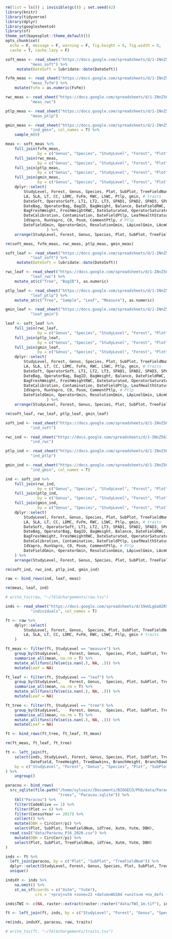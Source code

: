 ```r
rm(list = ls()) ; invisible(gc()) ; set.seed(42)
library(knitr)
library(tidyverse)
library(dplyr)
library(googlesheets4)
library(sf)
theme_set(bayesplot::theme_default())
opts_chunk$set(
  echo = F, message = F, warning = F, fig.height = 6, fig.width = 8,
  cache = T, cache.lazy = F)
```

```r
soft_meas <- read_sheet("https://docs.google.com/spreadsheets/d/1-INnZ563VkNBH8rnSwfWieuGwPo9x9GRSV6jXNzatmM/edit?usp=sharing",
           "meas_soft") %>% 
     mutate(DateSoft = lubridate::date(DateSoft))

fvfm_meas <- read_sheet("https://docs.google.com/spreadsheets/d/1-INnZ563VkNBH8rnSwfWieuGwPo9x9GRSV6jXNzatmM/edit?usp=sharing",
           "meas_fvfm") %>% 
    mutate(FvFm = as.numeric(FvFm))

rwc_meas <- read_sheet("https://docs.google.com/spreadsheets/d/1-INnZ563VkNBH8rnSwfWieuGwPo9x9GRSV6jXNzatmM/edit?usp=sharing",
           "meas_rwc")

ptlp_meas <- read_sheet("https://docs.google.com/spreadsheets/d/1-INnZ563VkNBH8rnSwfWieuGwPo9x9GRSV6jXNzatmM/edit?usp=sharing",
           "meas_ptlp")

gmin_meas <- read_sheet("https://docs.google.com/spreadsheets/d/1-INnZ563VkNBH8rnSwfWieuGwPo9x9GRSV6jXNzatmM/edit?usp=sharing",
           "ind_gmin", col_names = T) %>% 
    sample_n(0)

meas <- soft_meas %>%
    full_join(fvfm_meas, 
              by = c("Genus", "Species", "StudyLevel", "Forest", "Plot", "SubPlot", "TreeFieldNum", "Tree", "Sample", "Leaf", "Measure")) %>% 
    full_join(rwc_meas,
              by = c("Genus", "Species", "StudyLevel", "Forest", "Plot", "SubPlot", "TreeFieldNum", "Tree", "Sample", "Leaf", "Measure")) %>%
    full_join(ptlp_meas,
              by = c("Genus", "Species", "StudyLevel", "Forest", "Plot", "SubPlot", "TreeFieldNum", "Tree", "Sample", "Leaf", "Measure")) %>%
    full_join(gmin_meas,
              by = c("Genus", "Species", "StudyLevel", "Forest", "Plot", "SubPlot", "TreeFieldNum", "Tree", "Sample", "Leaf", "Measure")) %>%
    dplyr::select(
        StudyLevel, Forest, Genus, Species, Plot, SubPlot, TreeFieldNum, Tree, Sample, Leaf, Measure, # sample infos
        LA, SLA, LT, CC, LDMC, FvFm, RWC, LSWC, Ptlp, gmin, # traits
        DateSoft, OperatorSoft, LT1, LT2, LT3, SPAD1, SPAD2, SPAD3, SPAD, FreshWeightSoft, DryWeightSoft, LApixel, CommentSoft, # soft
        DateBag, OperatorBag, BagID, BagWeight, Balance, DateFieldRWC, DateFresh, OpertorFresh, 
        BagFreshWeight, FreshWeightRWC, DateSaturated, OperatorSaturated, OperatorSaturated, DateDry, OpertorDry, DryWeightRWC, CommentRWC, # RWC
        DateCalibration, Contamination, DateFieldPtlp, LeafHealthStatus, LeafPhenoStatus, DensitySectionVeins, DateMeasurePtlp, OperatorPtlp,
        IdVapro, RunVapro, C0, Posm, CommentPtlp, # Ptlp 
        DateFieldGmin, OperatorGmin, ResolutionGmin, LApixelGmin, LAcmGmin, CommentGmin # gmin
                  ) %>% 
    arrange(StudyLevel, Forest, Genus, Species, Plot, SubPlot, TreeFieldNum, Tree, Sample, Leaf, Measure)

rm(soft_meas, fvfm_meas, rwc_meas, ptlp_meas, gmin_meas)
```

```r
soft_leaf <- read_sheet("https://docs.google.com/spreadsheets/d/1-INnZ563VkNBH8rnSwfWieuGwPo9x9GRSV6jXNzatmM/edit?usp=sharing",
           "leaf_soft") %>% 
     mutate(DateSoft = lubridate::date(DateSoft))

rwc_leaf <- read_sheet("https://docs.google.com/spreadsheets/d/1-INnZ563VkNBH8rnSwfWieuGwPo9x9GRSV6jXNzatmM/edit?usp=sharing",
           "leaf_rwc") %>% 
    mutate_at(c("Tree", "BagID"), as.numeric)

ptlp_leaf <- read_sheet("https://docs.google.com/spreadsheets/d/1-INnZ563VkNBH8rnSwfWieuGwPo9x9GRSV6jXNzatmM/edit?usp=sharing",
           "leaf_ptlp") %>% 
    mutate_at(c("Tree", "Sample", "Leaf", "Measure"), as.numeric)

gmin_leaf <- read_sheet("https://docs.google.com/spreadsheets/d/1-INnZ563VkNBH8rnSwfWieuGwPo9x9GRSV6jXNzatmM/edit?usp=sharing",
           "leaf_gmin")

leaf <- soft_leaf %>%
    full_join(rwc_leaf,
              by = c("Genus", "Species", "StudyLevel", "Forest", "Plot", "SubPlot", "TreeFieldNum", "Tree", "Sample", "Leaf", "Measure")) %>%
    full_join(ptlp_leaf,
              by = c("Genus", "Species", "StudyLevel", "Forest", "Plot", "SubPlot", "TreeFieldNum", "Tree", "Sample", "Leaf", "Measure")) %>%
    full_join(gmin_leaf,
              by = c("Genus", "Species", "StudyLevel", "Forest", "Plot", "SubPlot", "TreeFieldNum", "Tree", "Sample", "Leaf", "Measure")) %>%
    dplyr::select(
        StudyLevel, Forest, Genus, Species, Plot, SubPlot, TreeFieldNum, Tree, Sample, Leaf, Measure, # sample infos
        LA, SLA, LT, CC, LDMC, FvFm, RWC, LSWC, Ptlp, gmin, # traits
        DateSoft, OperatorSoft, LT1, LT2, LT3, SPAD1, SPAD2, SPAD3, SPAD, FreshWeightSoft, DryWeightSoft, LApixel, CommentSoft, # soft
        DateBag, OperatorBag, BagID, BagWeight, Balance, DateFieldRWC, DateFresh, OpertorFresh, 
        BagFreshWeight, FreshWeightRWC, DateSaturated, OperatorSaturated, OperatorSaturated, DateDry, OpertorDry, DryWeightRWC, CommentRWC, # RWC
        DateCalibration, Contamination, DateFieldPtlp, LeafHealthStatus, LeafPhenoStatus, DensitySectionVeins, DateMeasurePtlp, OperatorPtlp,
        IdVapro, RunVapro, C0, Posm, CommentPtlp, # Ptlp 
        DateFieldGmin, OperatorGmin, ResolutionGmin, LApixelGmin, LAcmGmin, CommentGmin # gmin
                  ) %>% 
    arrange(StudyLevel, Forest, Genus, Species, Plot, SubPlot, TreeFieldNum, Tree, Sample, Leaf, Measure)

rm(soft_leaf, rwc_leaf, ptlp_leaf, gmin_leaf)
```


```r
soft_ind <- read_sheet("https://docs.google.com/spreadsheets/d/1-INnZ563VkNBH8rnSwfWieuGwPo9x9GRSV6jXNzatmM/edit?usp=sharing",
           "ind_soft")

rwc_ind <- read_sheet("https://docs.google.com/spreadsheets/d/1-INnZ563VkNBH8rnSwfWieuGwPo9x9GRSV6jXNzatmM/edit?usp=sharing",
           "ind_rwc")

ptlp_ind <- read_sheet("https://docs.google.com/spreadsheets/d/1-INnZ563VkNBH8rnSwfWieuGwPo9x9GRSV6jXNzatmM/edit?usp=sharing",
           "ind_ptlp")

gmin_ind <- read_sheet("https://docs.google.com/spreadsheets/d/1-INnZ563VkNBH8rnSwfWieuGwPo9x9GRSV6jXNzatmM/edit?usp=sharing",
           "ind_gmin", col_names = T) 

ind <- soft_ind %>%
    full_join(rwc_ind,
              by = c("Genus", "Species", "StudyLevel", "Forest", "Plot", "SubPlot", "TreeFieldNum", "Tree", "Sample", "Leaf", "Measure")) %>%
    full_join(ptlp_ind,
              by = c("Genus", "Species", "StudyLevel", "Forest", "Plot", "SubPlot", "TreeFieldNum", "Tree", "Sample", "Leaf", "Measure")) %>%
    full_join(gmin_ind,
              by = c("Genus", "Species", "StudyLevel", "Forest", "Plot", "SubPlot", "TreeFieldNum", "Tree", "Sample", "Leaf", "Measure")) %>%
    dplyr::select(
        StudyLevel, Forest, Genus, Species, Plot, SubPlot, TreeFieldNum, Tree, Sample, Leaf, Measure, # sample infos
        LA, SLA, LT, CC, LDMC, FvFm, RWC, LSWC, Ptlp, gmin, # traits
        DateSoft, OperatorSoft, LT1, LT2, LT3, SPAD1, SPAD2, SPAD3, SPAD, FreshWeightSoft, DryWeightSoft, LApixel, CommentSoft, # soft
        DateBag, OperatorBag, BagID, BagWeight, Balance, DateFieldRWC, DateFresh, OpertorFresh, 
        BagFreshWeight, FreshWeightRWC, DateSaturated, OperatorSaturated, OperatorSaturated, DateDry, OpertorDry, DryWeightRWC, CommentRWC, # RWC
        DateCalibration, Contamination, DateFieldPtlp, LeafHealthStatus, LeafPhenoStatus, DensitySectionVeins, DateMeasurePtlp, OperatorPtlp,
        IdVapro, RunVapro, C0, Posm, CommentPtlp, # Ptlp 
        DateFieldGmin, OperatorGmin, ResolutionGmin, LApixelGmin, LAcmGmin, CommentGmin # gmin
    ) %>% 
    arrange(StudyLevel, Forest, Genus, Species, Plot, SubPlot, TreeFieldNum, Tree, Sample, Leaf, Measure)

rm(soft_ind, rwc_ind, ptlp_ind, gmin_ind)
```

```r
raw <- bind_rows(ind, leaf, meas)

rm(meas, leaf, ind)

# write_tsv(raw, "~/Téléchargements/raw.tsv")
```

```r
inds <- read_sheet("https://docs.google.com/spreadsheets/d/19eULgGa02RS6hwn2ngeEu4akF2YdaQGHS5xSac2hIYI/edit?usp=sharing",
           "individuals", col_names = T) 

ft <- raw %>% 
    dplyr::select(
        StudyLevel,	Forest,	Genus,	Species, Plot, SubPlot, TreeFieldNum, Tree, Sample, Leaf, Measure, # infos
        LA, SLA, LT, CC, LDMC, FvFm, RWC, LSWC, Ptlp, gmin # traits
    )

ft_meas <- filter(ft, StudyLevel == "measure") %>% 
    group_by(StudyLevel,	Forest,	Genus,	Species, Plot, SubPlot, TreeFieldNum, Tree, Sample, Measure) %>% 
    summarise_all(mean, na.rm = T) %>% 
    mutate_all(funs(ifelse(is.nan(.), NA, .))) %>% 
    mutate(Leaf = NA)

ft_leaf <- filter(ft, StudyLevel == "leaf") %>% 
    group_by(StudyLevel,	Forest,	Genus,	Species, Plot, SubPlot, TreeFieldNum, Tree, Sample) %>% 
    summarise_all(mean, na.rm = T) %>% 
    mutate_all(funs(ifelse(is.nan(.), NA, .))) %>% 
    mutate(Leaf = NA)

ft_tree <- filter(ft, StudyLevel == "tree") %>% 
    group_by(StudyLevel,	Forest,	Genus,	Species, Plot, SubPlot, TreeFieldNum, Tree) %>% 
    summarise_all(mean, na.rm = T) %>% 
    mutate_all(funs(ifelse(is.nan(.), NA, .))) %>% 
    mutate(Leaf = NA)

ft <- bind_rows(ft_tree, ft_leaf, ft_meas)

rm(ft_meas, ft_leaf, ft_tree)

ft <- left_join(ft,
    select(inds, StudyLevel, Forest, Genus, Species, Plot, SubPlot, TreeFieldNum, Tree,
           DateField, TreeHeight, TreeDawkins, BranchHeight, BranchDawkins),
    by = c("StudyLevel", "Forest", "Genus", "Species", "Plot", "SubPlot", "TreeFieldNum", "Tree")
) %>% 
    ungroup()

paracou <- bind_rows(
  src_sqlite(file.path("/home/sylvain//Documents/BIOGECO/PhD/data/Paracou/",
                       "trees", "Paracou.sqlite")) %>% 
    tbl("Paracou") %>% 
    filter(CodeAlive == 1) %>% 
    filter(Plot == 6) %>%
    filter(CensusYear == 2017) %>% 
    collect() %>% 
    mutate(DBH = CircCorr/pi) %>% 
    select(Plot, SubPlot, TreeFieldNum, idTree, Xutm, Yutm, DBH),
  read_csv2("data/Paracou_P16_2020.csv") %>% 
    mutate(DBH = CircCorr/pi) %>% 
    select(Plot, SubPlot, TreeFieldNum, idTree, Xutm, Yutm, DBH)
)

inds <- ft %>% 
  left_join(paracou, by = c("Plot", "SubPlot", "TreeFieldNum")) %>% 
  dplyr::select(StudyLevel, Forest, Genus, Species, Plot, SubPlot, TreeFieldNum, Tree, Xutm, Yutm, DBH) %>% 
  unique()

indsXY <- inds %>% 
    na.omit() %>% 
    st_as_sf(coords = c("Xutm", "Yutm"),
             crs = '+proj=utm +zone=22 +datum=WGS84 +units=m +no_defs +ellps=WGS84 +towgs84=0,0,0')

inds$TWI <- c(NA, raster::extract(raster::raster("data/TWI_1m.tif"), indsXY))

ft <- left_join(ft, inds, by = c("StudyLevel", "Forest", "Genus", "Species", "Plot", "SubPlot", "TreeFieldNum", "Tree"))

rm(inds, indsXY, paracou, raw, traits)

# write_tsv(ft, "~/Téléchargements/traits.tsv")
```
